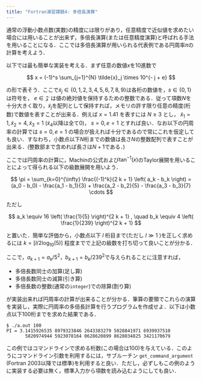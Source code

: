 ```yaml
---
title: "Fortran演習課題4: 多倍長演算"
---
```


通常の浮動小数点数(実数)の精度には限りがあり，任意精度で近似値を求めたい場合には用いることが出来ず，多倍長演算(または任意精度演算)と呼ばれる手法を用いることになる．ここでは多倍長演算が用いられる代表例である円周率$\pi$の計算を考えよう．

以下では最も簡単な実装を考える．まず任意の数値$x$を10進数で

$$
x = (-1)^s \sum_{j=1}^{N} \tilde{x}_j \times 10^{- j + e}
$$

の形で表そう．ここで$\tilde{x}_{j}  \in \left\{0, 1, 2, 3, 4, 5, 6, 7, 8, 9\right\}$は各桁の数値を，$s \in \left\{0, 1\right\}$は符号を， $e \in \mathcal{Z}$ は値の絶対値を保持するための整数である．従って項数$N$を十分大きく取り，$\tilde{x}_{j}$を配列として保持すれば，メモリの許す限り任意の精度(桁数)で数値を表すことが出来る．例えば $x = 1.41$ を表すには $N \geq 3$ とし， $\tilde{x}_1 = 1, \tilde{x}_2 = 4, \tilde{x}_3 = 1$ ($\tilde{x}_4$以降は全て0)， $s = 0, e = 1$ とすれば良い．なお以下の円周率の計算では $s = 0, e = 1$ の場合が扱えれば十分であるので常にこれを仮定しても良い．すなわち，小数点以下$N$桁までの数値は長さ$N$の整数配列で表すことが出来る．(整数部まで含めれば長さは$N+1$である．)

ここでは円周率の計算に，Machinの公式および$\tan^{-1}(x)$のTaylor展開を用いることによって得られる以下の級数展開を用いよう．

$$
\pi =
\sum_{k=0}^{\infty} \frac{(-1)^k}{2 k + 1} \left( a_k - b_k \right) =
(a_0 - b_0) - \frac{a_1 - b_1}{3} + \frac{a_2 - b_2}{5} - \frac{a_3 - b_3}{7} \cdots
$$

ただし

$$
a_k \equiv 16 \left( \frac{1}{5} \right)^{2 k + 1}
, \quad
b_k \equiv 4 \left( \frac{1}{239} \right)^{2 k + 1}
$$

と置いた．簡単な評価から，小数点以下 $l$ 桁目まで(ただし $l \gg 1$ )を正しく求めるには $k = [l / 2 \log_{10} (5)]$ 程度までで上記の級数を打ち切って良いことが分かる．

ここで，$a_{k+1} = a_{k} / 5^2$，$b_{k+1} = b_{k} / 239^2$で与えられることに注意すれば，

- 多倍長数同士の加算(足し算)
- 多倍長数同士の減算(引き算)
- 多倍長数の整数(通常の`integer`)での除算(割り算)

が実装出来れば円周率の計算が出来ることが分かる．筆算の要領でこれらの演算を実装し，実際に円周率の多倍長計算を行うプログラムを作成せよ．以下は小数点以下100桁までを求めた結果である．

```
$ ./a.out 100
PI = 3.1415926535 8979323846 2643383279 5028841971 6939937510
       5820974944 5923078164 0628620899 8628034825 3421170679
```

この例ではコマンドラインで求める桁数(この場合は100)を与えている．このようにコマンドライン引数を利用するには，サブルーチン `get_command_argument` (Fortran 2003以降では標準)を利用すると良い．ただし，必ずしもこの例のように実装する必要は無く，標準入力から項数を読み込むようにしても良い．
